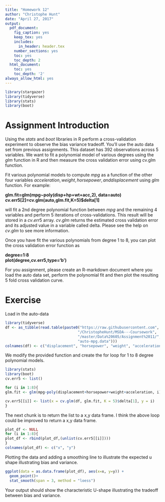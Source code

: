 ```yaml
---
title: "Homework 12"
author: "Christophe Hunt"
date: "April 27, 2017"
output:
  pdf_document:
    fig_caption: yes
    keep_tex: yes
    includes:
      in_header: header.tex
    number_sections: yes
    toc: yes
    toc_depth: 2
  html_document:
    toc: yes
    toc_depth: '2'
always_allow_html: yes
---
```


```r
library(stargazer)
library(tidyverse)
library(stats)
library(boot)
```

# Assignment Introduction

Using the $stats$ and $boot$ libraries in R perform a cross-validation experiment to observe the bias variance tradeoff. You'll use the auto data set from previous assignments. This dataset has 392 observations across 5 variables. We want to fit a polynomial model of various degrees using the $glm$ function in R and then measure the cross validation error using cv.glm function. 

Fit various polynomial models to compute $mpg$ as a function of the other four variables $acceleration, weight, horsepower, and displacement$ using $glm$ function. 
For example: 

**glm.fit=glm(mpg~poly(disp+hp+wt+acc,2), data=auto)**     
**cv.err5[2]=cv.glm(auto,glm.fit,K=5)$delta[1]**

will fit a 2nd degree polynomial function between $mpg$ and the remaining 4 variables and perform 5 iterations of cross-validations. This result will be stored in a $cv.err5$ array. $cv.glm$ returns the estimated cross validation error and its adjusted value in a variable called delta. Please see the help on $cv.glm$ to see more information.

Once you have fit the various polynomials from degree 1 to 8, you can plot the cross validation error function as

**degree=1:8**    
**plot(degree,cv.err5,type='b')**  

For you assignment, please create an R-markdown document where you load the auto data set, perform the polynomial fit and then plot the resulting 5 fold cross validation curve.

# Exercise

Load in the auto-data

```r
library(tidyverse)
df <- as_tibble(read.table(paste0("https://raw.githubusercontent.com",
                                 "/ChristopheHunt/MSDA---Coursework",
                                 "/master/Data%20605/Assignment%2011/",
                                 "auto-mpg.data")))
colnames(df) <- c("displacement", "horsepower", "weight", "acceleration", "mpg")
```

We modify the provided function and create the for loop for 1 to 8 degree polynomial models. 

```r
library(stats)
library(boot)
cv.err5 <- list()

for (i in 1:8){
glm.fit <- glm(mpg~poly(displacement+horsepower+weight+acceleration, i), data = df)

cv.err5[[i]] <- list(x = cv.glm(df, glm.fit, K = 5)$delta[1], y = i)
}
```

The next chunk is to return the list to a x,y data frame. I think the above loop could be improved to return a x,y data frame. 

```r
plot_df <- NULL
for (i in 1:8){
plot_df <- rbind(plot_df,(unlist(cv.err5[[i]])))
}
colnames(plot_df) <- c("x", "y")
```

Plotting the data and adding a smoothing line to illustrate the expected u shape illustrating bias and variance. 

```r
ggplot(data = as.data.frame(plot_df), aes(x=x, y=y)) + 
  geom_point()+
  stat_smooth(span = 3, method = "loess")
```

Your output should show the characteristic U-shape illustrating the tradeoff between bias and variance.

